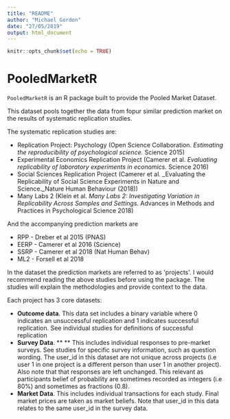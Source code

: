 ```yaml
---
title: "README"
author: "Michael Gordon"
date: "27/05/2019"
output: html_document
---
```


```r
knitr::opts_chunk$set(echo = TRUE)
```
# PooledMarketR

`PooledMarketR` is an R package built to provide the Pooled Market Dataset.

This dataset pools together the data from fopur similar prediction market on the results of systematic replication studies.

The systematic replication studies are:

- Replication Project: Psychology (Open Science Collaboration. _Estimating the reproducibility of psychological science._  Science 2015)
- Experimental Economics Replication Project (Camerer et al. _Evaluating replicability of laboratory experiments in economics._  Science 2016)
- Social Sciences Replication Project (Camerer et al. _Evaluating the Replicability of Social Science Experiments in Nature and Science._Nature Human Behaviour (2018))
- Many Labs 2 (Klein et al. _Many Labs 2: Investigating Variation in Replicability Across Samples and Settings_. Advances in Methods and Practices in Psychological Science 2018)

And the accompanying prediction markets are

- RPP - Dreber et al 2015 (PNAS)
- EERP - Camerer et al 2016 (Science)
- SSRP - Camerer et al 2018 (Nat Human Behav)
- ML2 - Forsell et al 2018

In the dataset the prediction markets are referred to as &#39;projects&#39;. I would recommend reading the above studies before using the package. The studies will explain the methodologies and provide context to the data.

Each project has 3 core datasets:

- **Outcome data**. This data set includes a binary variable where 0 indicates an unsuccessful replication   and 1 indicates successful replication. See individual studies for definitions of successful replication
- **Survey Data**. ** ** This includes individual responses to pre-market  surveys. See studies for specific survey information, such as question wording. The user\_id in this dataset are not unique across projects (i.e user 1 in one project is a different person than user 1 in another project). Also note that that responses are left unchanged. This relevant as participants belief of probability are sometimes recorded as integers (i.e 80%) and sometimes as fractions (0.8).
- **Market Data**. This includes individual transactions for each study. Final market prices are taken as market beliefs. Note that user\_id in this data relates to the same user\_id in the survey data.

 
